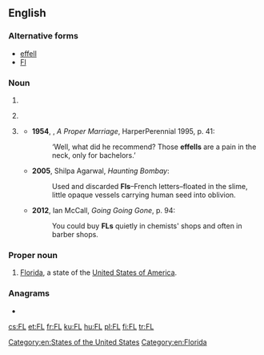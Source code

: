 {{also|fl|Fl|fl.|Fl.|ﬂ}}
==English==
===Alternative forms===
*[[effell]]
*[[Fl]]

===Noun===
{{en-noun}}

# {{abbreviation of|foreign language|lang=en}}
# {{label|en|aviation}} {{abbreviation of|lang=en|flight level}}
# {{lb|en|slang|now|chiefly|historical}} {{abbreviation of|French letter|lang=en}}
#*'''1954''', {{w|Doris Lessing}}, ''A Proper Marriage'', HarperPerennial 1995, p. 41:
#*:‘Well, what did he recommend? Those '''effells''' are a pain in the neck, only for bachelors.’
#*'''2005''', Shilpa Agarwal, ''Haunting Bombay'':
#*:Used and discarded '''Fls'''–French letters–floated in the slime, little opaque vessels carrying human seed into oblivion.
#*'''2012''', Ian McCall, ''Going Going Gone'', p. 94:
#*:You could buy '''FLs''' quietly in chemists' shops and often in barber shops.

===Proper noun===
{{en-proper noun}}

# [[Florida]], a state of the [[United States of America]].

===Anagrams===
* {{l|en|LF}}

[[Category:en:States of the United States]]
[[Category:en:Florida]]

[[cs:FL]]
[[et:FL]]
[[fr:FL]]
[[ku:FL]]
[[hu:FL]]
[[pl:FL]]
[[fi:FL]]
[[tr:FL]]
